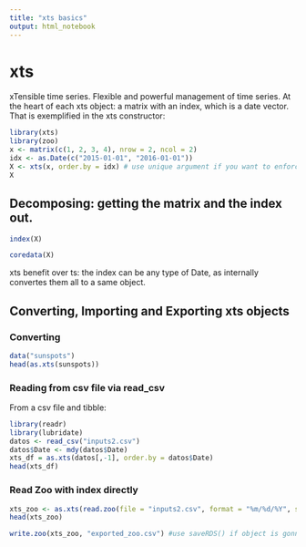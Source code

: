 ```yaml
---
title: "xts basics"
output: html_notebook   
---
```


# xts

xTensible time series. Flexible and powerful management of time series. At the heart of each xts object: a matrix with an index, which is a date vector. That is exemplified in the xts constructor:


```r
library(xts)
library(zoo)
x <- matrix(c(1, 2, 3, 4), nrow = 2, ncol = 2)
idx <- as.Date(c("2015-01-01", "2016-01-01"))
X <- xts(x, order.by = idx) # use unique argument if you want to enforce unique rows by index. 
X
```

## Decomposing: getting the matrix and the index out.

```r
index(X)
```

```r
coredata(X)
```

xts benefit over ts: the index can be any type of Date, as internally convertes them all to a same object.

## Converting, Importing and Exporting xts objects

### Converting

```r
data("sunspots")
head(as.xts(sunspots))
```

### Reading from csv file via read_csv

From a csv file and tibble:

```r
library(readr)
library(lubridate)
datos <- read_csv("inputs2.csv")
datos$Date <- mdy(datos$Date)
xts_df = as.xts(datos[,-1], order.by = datos$Date)
head(xts_df)
```

### Read Zoo with index directly

```r
xts_zoo <- as.xts(read.zoo(file = "inputs2.csv", format = "%m/%d/%Y", sep = ",", header = TRUE, nrows = 222))
head(xts_zoo)
```

```r
write.zoo(xts_zoo, "exported_zoo.csv") #use saveRDS() if object is gonna be used later on.
```

